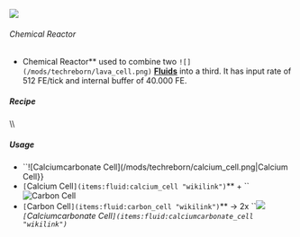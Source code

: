 ![](/mods/techreborn/chemical_reactor.png)


###### Chemical Reactor

- Chemical Reactor** used to combine two
        `![](/mods/techreborn/lava_cell.png)`
        **[Fluids](items:fluid "wikilink")** into a third. It has
        input rate of 512 FE/tick and internal buffer of 40.000 FE.

##### Recipe

<Recipe recipe=" input techreborn:invar_ingot techreborn:extractor
techreborn:invar_ingot input techreborn:advanced_circuit
techreborn:compressor techreborn:advanced_circuit input
techreborn:invar_ingot techreborn:extractor techreborn:invar_ingot
output techreborn:chemical_reactor "/> \\\\

##### Usage

* ``![Calciumcarbonate Cell](/mods/techreborn/calcium_cell.png|Calcium Cell}}
* `[`Calcium Cell`](items:fluid:calcium_cell "wikilink")`** + ``![Carbon Cell](/:mods:techreborn:carbon_cell.png) 
* `[`Carbon Cell`](items:fluid:carbon_cell "wikilink")`** -> 2x ``![](/:mods:techreborn:calciumcarbonate_cell.png)
*`[`Calciumcarbonate Cell`](items:fluid:calciumcarbonate_cell "wikilink")`*

